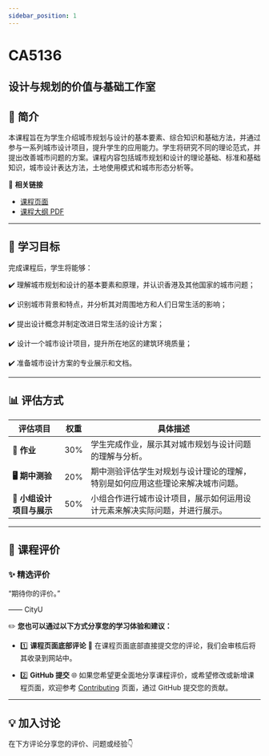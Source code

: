```yaml
---
sidebar_position: 1
---
```


# CA5136
## 设计与规划的价值与基础工作室

## **📘 简介**
本课程旨在为学生介绍城市规划与设计的基本要素、综合知识和基础方法，并通过参与一系列城市设计项目，提升学生的应用能力。学生将研究不同的理论范式，并提出改善城市问题的方案。课程内容包括城市规划和设计的理论基础、标准和基础知识，城市设计表达方法，土地使用模式和城市形态分析等。

🔗 **相关链接**
- [课程页面](https://www.cityu.edu.hk/catalogue/pg/202425/course/CA5136.htm)
- [课程大纲 PDF](https://www.cityu.edu.hk/catalogue/pg/202425/course/CA5136.pdf)

---

## **🎯 学习目标**

完成课程后，学生将能够：

✔️ 理解城市规划和设计的基本要素和原理，并认识香港及其他国家的城市问题；

✔️ 识别城市背景和特点，并分析其对周围地方和人们日常生活的影响；

✔️ 提出设计概念并制定改进日常生活的设计方案；

✔️ 设计一个城市设计项目，提升所在地区的建筑环境质量；

✔️ 准备城市设计方案的专业展示和文档。

---

## **📊 评估方式**

| **评估项目**          | **权重** | **具体描述**                                                                                       |
|----------------------|---------|---------------------------------------------------------------------------------------------------|
| **📝 作业**           | 30%     | 学生完成作业，展示其对城市规划与设计问题的理解与分析。                                           |
| **🖥️ 期中测验**      | 20%     | 期中测验评估学生对规划与设计理论的理解，特别是如何应用这些理论来解决城市问题。                     |
| **📄 小组设计项目与展示** | 50%     | 小组合作进行城市设计项目，展示如何运用设计元素来解决实际问题，并进行展示。                       |

---

## **💬 课程评价**

### ✨ **精选评价**
<div className={commentStyles.commentBox}>
    <p className={commentStyles.commentText}>
        “期待你的评价。”
    </p>
    <p className={commentStyles.commentAuthor}>—— CityU</p>
</div>

✏️ **您也可以通过以下方式分享您的学习体验和建议：**

- 1️⃣ **课程页面底部评论**
💬 在课程页面底部直接提交您的评论，我们会审核后将其收录到网站中。

- 2️⃣ **GitHub 提交**
🌐 如果您希望更全面地分享课程评价，或希望修改或新增课程页面，欢迎参考 [Contributing](/contributing) 页面，通过 GitHub 提交您的贡献。

---

## **💡 加入讨论**

在下方评论分享您的评价、问题或经验👇
<Utterances />